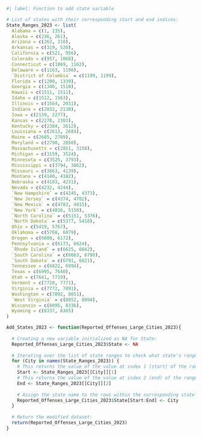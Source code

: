 ```r
#| label: Function to add state variable

# List of states with their corresponding start and end indices:
State_Ranges_2023 <- list(
  Alabama = c(1, 235),
  Alaska = c(236, 261),
  Arizona = c(262, 318),
  Arkansas = c(319, 520),
  California = c(521, 956),
  Colorado = c(957, 1068),
  Connecticut = c(1069, 1162),
  Delaware = c(1163, 1198),
  `District of Columbia` = c(1199, 1199),
  Florida = c(1200, 1339),
  Georgia = c(1340, 1510),
  Hawaii = c(1511, 1511),
  Idaho = c(1512, 1563),
  Illinois = c(1564, 2031),
  Indiana = c(2032, 2138),
  Iowa = c(2139, 2277),
  Kansas = c(2278, 2383),
  Kentucky = c(2384, 2612),
  Louisiana = c(2613, 2684),
  Maine = c(2685, 2789),
  Maryland = c(2790, 2850),
  Massachusetts = c(2851, 3158),
  Michigan = c(3159, 3524),
  Minnesota = c(3525, 3793),
  Mississippi = c(3794, 3862),
  Missouri = c(3863, 4139),
  Montana = c(4140, 4182),
  Nebraska = c(4183, 4231),
  Nevada = c(4232, 4244),
  `New Hampshire` = c(4245, 4373),
  `New Jersey` = c(4374, 4782),
  `New Mexico` = c(4783, 4815),
  `New York` = c(4816, 5150),
  `North Carolina` = c(5151, 5376),
  `North Dakota` = c(5377, 5418),
  Ohio = c(5419, 5767),
  Oklahoma = c(5768, 6079),
  Oregon = c(6080, 6172),
  Pennsylvania = c(6173, 6624),
  `Rhode Island` = c(6625, 6662),
  `South Carolina` = c(6663, 6790),
  `South Dakota` = c(6791, 6821),
  Tennessee = c(6822, 6994),
  Texas = c(6995, 7640),
  Utah = c(7641, 7719),
  Vermont = c(7720, 7771),
  Virginia = c(7772, 7891),
  Washington = c(7892, 8051),
  `West Virginia` = c(8052, 8094),
  Wisconsin = c(8095, 8336),
  Wyoming = c(8337, 8365)
)

Add_States_2023 <- function(Reported_Offenses_Large_Cities_2023){
  
  # Creating a new variable initialized as NA for State:
  Reported_Offenses_Large_Cities_2023$State <- NA
  
  # Iterating over the list of state ranges to check what state's range the city is in:
  for (City in names(State_Ranges_2023)) {
    # This returns the value of the value at index 1 (start) of the range:
    Start <- State_Ranges_2023[[City]][1]
    # This returns the value of the value at index 2 (end) of the range:
    End <- State_Ranges_2023[[City]][2]
    
    # Assign the state name to the rows within the corresponding state range:
    Reported_Offenses_Large_Cities_2023$State[Start:End] <- City
  }
  
  # Return the modified dataset:
  return(Reported_Offenses_Large_Cities_2023)
}
```